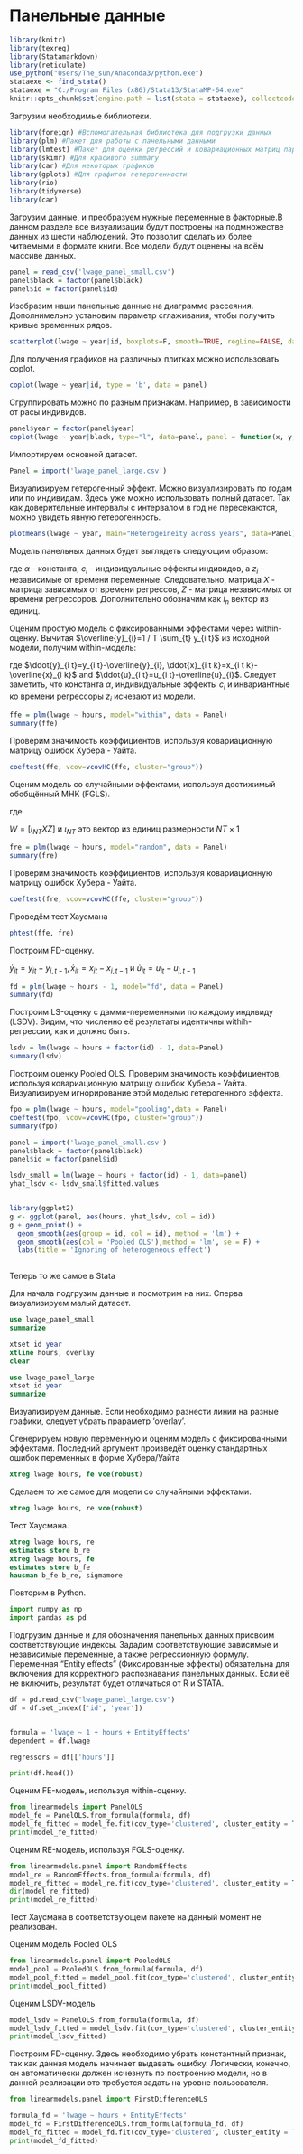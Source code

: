 # Панельные данные {#paneldata}

```r
library(knitr)
library(texreg)
library(Statamarkdown)
library(reticulate)
use_python("Users/The_sun/Anaconda3/python.exe")
stataexe <- find_stata()
stataexe = "C:/Program Files (x86)/Stata13/StataMP-64.exe"
knitr::opts_chunk$set(engine.path = list(stata = stataexe), collectcode = TRUE)

```



Загрузим необходимые библиотеки.
```r
library(foreign) #Вспомогательная библиотека для подгрузки данных
library(plm) #Пакет для работы с панельными данными
library(lmtest) #Пакет для оценки регрессий и ковариационных матриц параметров
library(skimr) #Для красивого summary
library(car) #Для некоторых графиков
library(gplots) #Для графигов гетерогенности
library(rio)
library(tidyverse)
library(car)
```

Загрузим данные, и преобразуем нужные переменные в факторные.В данном разделе все визуализации будут построены на подмножестве данных из шести наблюдений. Это позволит сделать их более читаемыми в формате книги.  Все модели будут оценены на всём массиве данных.
```r

panel = read_csv('lwage_panel_small.csv')
panel$black = factor(panel$black)
panel$id = factor(panel$id)
```

Изобразим наши панельные данные на диаграмме рассеяния. Дополнимельно установим параметр сглаживания, чтобы получить кривые временных рядов.

```r
scatterplot(lwage ~ year|id, boxplots=F, smooth=TRUE, regLine=FALSE, data=panel)
```

Для получения графиков на различных плитках можно использовать coplot.

```r
coplot(lwage ~ year|id, type = 'b', data = panel)
```


Сгруппировать можно по разным признакам. Например, в зависимости от расы индивидов. 
```r
panel$year = factor(panel$year)
coplot(lwage ~ year|black, type="l", data=panel, panel = function(x, y, ...) panel.smooth(x, y, span = 0.3, ...), pch = 16, show.given = F, xlab = "Mean dependence lwage of year for white and black people")
```

Импортируем основной датасет.
```r
Panel = import('lwage_panel_large.csv')
```

Визуализируем гетерогенный эффект. Можно визуализировать по годам или по индивидам. Здесь уже можно использовать полный датасет. Так как доверительные интервалы с интервалом в год не пересекаются, можно увидеть явную гетерогенность.

```r
plotmeans(lwage ~ year, main="Heterogeineity across years", data=Panel)
```

Модель панельных данных будет выглядеть следующим образом:

\begin{equation}
y_{i t}=\alpha+x_{i t}^{\prime} \beta+z_{i}^{\prime} \gamma+c_{i}+u_{i t}
\end{equation}

где $\alpha$ -- константа, $c_{i}$ - индивидуальные эффекты индивидов, а $z_i$ -- независимые от времени переменные. Следовательно, матрица $X$ - матрица зависимых от времени регрессов, $Z$ - матрица независимых от времени регрессоров. Дополнительно обозначим как $l_n$ вектор из единиц.

Оценим простую модель с фиксированными эффектами через within-оценку. Вычитая $\overline{y}_{i}=1 / T \sum_{t} y_{i t}$  из исходной модели, получим within-модель:

\begin{equation}
\ddot{y}_{i t}=\ddot{x}_{i t}^{\prime} \beta+\ddot{u}_{i t}
\end{equation}

где $\ddot{y}_{i t}=y_{i t}-\overline{y}_{i}, \ddot{x}_{i t k}=x_{i t k}-\overline{x}_{i k}$ and $\ddot{u}_{i t}=u_{i t}-\overline{u}_{i}$. Следует заметить, что константа $\alpha$, индивидуальные эффекты $c_i$ и инвариантные ко времени регрессоры $z_i$ исчезают из модели.

\begin{equation}
\widehat{\beta}_{F E}=\left(\ddot{X}^{\prime} \ddot{X}\right)^{-1} \ddot{X}^{\prime} \ddot{y}
\end{equation}

```r
ffe = plm(lwage ~ hours, model="within", data = Panel)
summary(ffe)
```

Проверим значимость коэффициентов, используя ковариационную матрицу ошибок Хубера - Уайта.

```{r"coef ffe", message=FALSE, warning=FALSE}
coeftest(ffe, vcov=vcovHC(ffe, cluster="group"))
```


Оценим модель со случайными эффектами, используя достижимый обобщённый МНК (FGLS).

\begin{equation}
\left(\begin{array}{c}{\widehat{\alpha}_{R E}} \\ {\widehat{\beta}_{R E}} \\ {\widehat{\gamma}_{R E}}\end{array}\right)=\left(W^{\prime} \widehat{\Omega}_{v}^{-1} W\right)^{-1} W^{\prime} \widehat{\Omega}_{v}^{-1} y
\end{equation}

где

$W=\left[\iota_{N T} X Z\right] \text { и } \iota_{N T} \text { это вектор из единиц размерности } N T \times 1$



```r
fre = plm(lwage ~ hours, model="random", data = Panel)
summary(fre)

```

Проверим значимость коэффициентов, используя ковариационную матрицу ошибок Хубера - Уайта.

```r
coeftest(fre, vcov=vcovHC(ffe, cluster="group"))
```

Проведём тест Хаусмана

```r
phtest(ffe, fre)
```

Построим FD-оценку.

\begin{equation}
\dot{y}_{i t}=\dot{x}_{i t}^{\prime} \beta+\dot{u}_{i t}
\end{equation}

$\dot{y}_{i t}=y_{i t}-y_{i, t-1}, \dot{x}_{i t}=x_{i t}-x_{i, t-1}$ и $\dot{u}_{i t}=u_{i t}-u_{i, t-1}$


```r
fd = plm(lwage ~ hours - 1, model="fd", data = Panel)
summary(fd)
```

Построим LS-оценку с дамми-переменными по каждому индивиду (LSDV). Видим, что численно её результаты идентичны withih-регрессии, как и должно быть.

```r
lsdv = lm(lwage ~ hours + factor(id) - 1, data=Panel)
summary(lsdv)
```

Построим оценку Pooled OLS. Проверим значимость коэффициентов, используя ковариационную матрицу ошибок Хубера - Уайта. Визуализируем игнорирование этой моделью гетерогенного эффекта.

```r
fpo = plm(lwage ~ hours, model="pooling",data = Panel)
coeftest(fpo, vcov=vcovHC(fpo, cluster="group"))
summary(fpo)
```

```r
panel = import('lwage_panel_small.csv')
panel$black = factor(panel$black)
panel$id = factor(panel$id)

lsdv_small = lm(lwage ~ hours + factor(id) - 1, data=panel)
yhat_lsdv <- lsdv_small$fitted.values


library(ggplot2)
g <- ggplot(panel, aes(hours, yhat_lsdv, col = id))
g + geom_point() + 
  geom_smooth(aes(group = id, col = id), method = 'lm') + 
  geom_smooth(aes(col = 'Pooled OLS'),method = 'lm', se = F) + 
  labs(title = 'Ignoring of heterogeneous effect')
    


```


Теперь то же самое в Stata

Для начала подгрузим данные и посмотрим на них. Сперва визуализируем малый датасет.


```stata
use lwage_panel_small
summarize
```

```stata
xtset id year
xtline hours, overlay
clear
```


```stata
use lwage_panel_large
xtset id year
summarize

```
Визуализируем данные. Если необходимо разнести линии на разные графики, следует убрать прараметр 'overlay'.

Сгенерируем новую переменную и оценим модель с фиксированными эффектами. Последний аргумент произведёт оценку стандартных ошибок переменных в форме Хубера/Уайта

```stata

xtreg lwage hours, fe vce(robust)
```


Сделаем то же самое для модели со случайными эффектами.

```stata
xtreg lwage hours, re vce(robust)
```

Тест Хаусмана.

```stata
xtreg lwage hours, re
estimates store b_re
xtreg lwage hours, fe
estimates store b_fe
hausman b_fe b_re, sigmamore
```

<!-- Оценим FD-модель. -->
<!-- ```{stata} -->
<!-- reg D.(lwage hours), vce(robust) nocon -->
<!-- ``` -->

<!-- Аналогично оцениваем модель pooled OLS. -->

<!-- ```{stata} -->
<!-- reg lwage hours, vce(robust) -->
<!-- ``` -->

<!-- Оценим LSDV-модель. -->

<!-- ```{stata} -->
<!-- areg lwage hours, absorb(id) -->
<!-- ``` -->

Повторим в Python.

```python
import numpy as np
import pandas as pd
```

Подгрузим данные и для обозначения панельных данных присвоим соответствующие индексы. Зададим соответствующие зависимые и независимые переменные, а также регрессионную формулу. Переменная "Entity effects" (Фиксированные эффекты) обязательна для включения для корректного распознавания панельных данных. Если её не включить, результат будет отличаться от R и STATA.

```python
df = pd.read_csv("lwage_panel_large.csv")
df = df.set_index(['id', 'year'])


formula = 'lwage ~ 1 + hours + EntityEffects'
dependent = df.lwage

regressors = df[['hours']]

print(df.head())
```

Оценим FE-модель, используя within-оценку.
```python
from linearmodels import PanelOLS
model_fe = PanelOLS.from_formula(formula, df)
model_fe_fitted = model_fe.fit(cov_type='clustered', cluster_entity = True)
print(model_fe_fitted)
```

Оценим RE-модель, используя FGLS-оценку.

```python
from linearmodels.panel import RandomEffects
model_re = RandomEffects.from_formula(formula, df)
model_re_fitted = model_re.fit(cov_type='clustered', cluster_entity = True)
dir(model_re_fitted)
print(model_re_fitted)
```

Тест Хаусмана в соответствующем пакете на данный момент не реализован.

Оценим модель Pooled OLS

```python
from linearmodels.panel import PooledOLS
model_pool = PooledOLS.from_formula(formula, df)
model_pool_fitted = model_pool.fit(cov_type='clustered', cluster_entity = True)
print(model_pool_fitted)
```

Оценим LSDV-модель

```python
model_lsdv = PanelOLS.from_formula(formula, df)
model_lsdv_fitted = model_lsdv.fit(cov_type='clustered', cluster_entity = True, use_lsdv = True)
print(model_lsdv_fitted)
```

Построим FD-оценку. Здесь необходимо убрать константный признак, так как данная модель начинает выдавать ошибку. Логически, конечно, он автоматически должен исчезнуть по построению модели, но в данной реализации это требуется задать на уровне пользователя.

```python
from linearmodels.panel import FirstDifferenceOLS

formula_fd = 'lwage ~ hours + EntityEffects'
model_fd = FirstDifferenceOLS.from_formula(formula_fd, df)
model_fd_fitted = model_fd.fit(cov_type='clustered', cluster_entity = True)
print(model_fd_fitted)
```



